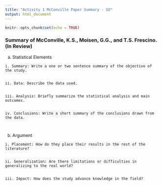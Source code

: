 ```yaml
---
title: "Activity 1 McConville Paper Summary - SO"
output: html_document
---
```


```r
knitr::opts_chunk$set(echo = TRUE)
```

### Summary of McConville, K.S., Moisen, G.G., and T.S. Frescino. (In Review)
  a. Statistical Elements
    
    
    i. Summary: Write a one or two sentence summary of the objective of the study.
        
        
    ii. Data: Describe the data used.
        
        
    iii. Analysis: Briefly summarize the statistical analysis and main outcomes.
        
        
    iv. Conclusions: Write a short summary of the conclusions drawn from the data.
        
        
  b. Argument
    
    
    i. Placement: How do they place their results in the rest of the literature?
        
        
    ii. Generalization: Are there limitations or difficulties in generalizing to the real world?
    
        
    iii. Impact: How does the study advance knowledge in the field?
        
        
